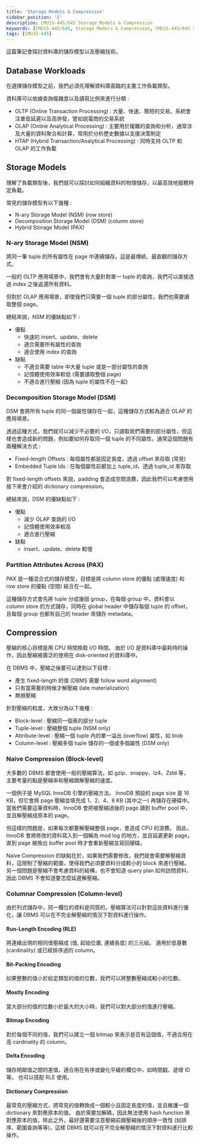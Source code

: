 ```yaml
---
title: 'Storage Models & Compression'
sidebar_position: '5'
description: CMU15-445/645 Storage Models & Compression
keywords: [CMU15-445/645, Storage Models & Compression, CMU15-445/645 筆記]
tags: [CMU15-445]
---
```


<head>
  <title>CMU 15-445 Storage Models & Compression</title>
</head>

這篇筆記會探討資料庫的儲存模型以及壓縮技術。

## Database Workloads

在選擇儲存模型之前，我們必須先理解資料庫面臨的主要工作負載類型。

<ImageModal src="/img/cmu15-445/c05/image.webp" alt="Database Workloads" caption="Database Workloads" />

資料庫可以依據查詢複雜度以及讀寫比例來進行分類 :

- OLTP (Online Transaction Processing) : 大量、快速、簡短的交易。系統會注重低延遲以及高併發，譬如說電商的交易系統
- OLAP (Online Analytical Processing) : 主要用於複雜的查詢和分析，通常涉及大量的資料聚合和計算，常用於分析歷史數據以支援決策制定
- HTAP (Hybrid Transaction/Analytical Processing) : 同時支持 OLTP 和 OLAP 的工作負載

## Storage Models

理解了負載類型後，我們就可以探討如何組織資料的物理儲存，以最高效地服務特定負載。

常見的儲存模型有以下幾種 :

- N-ary Storage Model (NSM) (row store)
- Decomposition Storage Model (DSM) (column store)
- Hybrid Storage Model (PAX)

### N-ary Storage Model (NSM)

將同一筆 tuple 的所有屬性在 page 中連續儲存。這是最傳統、最直觀的儲存方式。

<ImageModal src="/img/cmu15-445/c05/image-3.webp" alt="N-ary Storage Model (NSM)" caption="N-ary Storage Model (NSM)" />

一般的 OLTP 應用場景中，我們會有大量針對單一 tuple 的查詢，我們可以直接透過 index 之後返還所有資料。

<ImageModal src="/img/cmu15-445/c05/image-2.webp" alt="N-ary Storage Model (NSM)" caption="N-ary Storage Model (NSM)" />

但對於 OLAP 應用場景，即使我們只需要一個 tuple 的部分屬性，我們也需要讀取整個 page。

<ImageModal src="/img/cmu15-445/c05/image-4.webp" alt="N-ary Storage Model (NSM)" caption="N-ary Storage Model (NSM)" />

總結來說，NSM 的優缺點如下 :

- 優點
  - 快速的 insert、update、delete
  - 適合需要所有屬性的查詢
  - 適合使用 index 的查詢
- 缺點
  - 不適合需要 table 中大量 tuple 或是一部分屬性的查詢
  - 記憶體使用效率較低 (需要讀取整個 page)
  - 不適合進行壓縮 (因為 tuple 的屬性不在一起)

### Decomposition Storage Model (DSM)

DSM 會將所有 tuple 的同一個屬性儲存在一起，這種儲存方式較為適合 OLAP 的應用場景。

<ImageModal src="/img/cmu15-445/c05/image-5.webp" alt="Decomposition Storage Model (DSM)" caption="Decomposition Storage Model (DSM)" />

<ImageModal src="/img/cmu15-445/c05/image-6.webp" alt="Decomposition Storage Model (DSM)" caption="Decomposition Storage Model (DSM)" />

透過這種方式，我們就可以減少不必要的 I/O，只讀取我們需要的部分屬性，但這樣也會造成新的問題，例如要如何存取同一個 tuple 的不同屬性，通常這個問題有兩種解決方式 :

- Fixed-length Offsets : 每個屬性都是固定長度，透過 offset 來存取 (常見)
- Embedded Tuple Ids : 在每個屬性前都加上 tuple_id，透過 tuple_id 來存取

對 fixed-length offsets 來說，padding 會造成空間浪費，因此我們可以考慮使用接下來會介紹的 dictionary compression。

<ImageModal src="/img/cmu15-445/c05/image-7.webp" alt="Decomposition Storage Model (DSM)" caption="Decomposition Storage Model (DSM)" />

總結來說，DSM 的優缺點如下 :

- 優點
  - 減少 OLAP 查詢的 I/O
  - 記憶體使用效率較高
  - 適合進行壓縮
- 缺點
  - insert、update、delete 較慢

### Partition Attributes Across (PAX)

PAX 是一種混合式的儲存模型，目標是將 column store 的優點 (處理速度) 和 row store 的優點 (空間) 結合在一起。

這種儲存方式會先將 tuple 分成幾個 group，在每個 group 中，資料會以 column store 的方式儲存，同時在 global header 中儲存每個 tuple 的 offset，且每個 group 也都有自己的 header 來儲存 metadata。

<ImageModal src="/img/cmu15-445/c05/image-8.webp" alt="Partition Attributes Across (PAX)" caption="Partition Attributes Across (PAX)" />

## Compression

壓縮的核心目標是用 CPU 時間換取 I/O 時間。
由於 I/O 是資料庫中最耗時的操作，因此壓縮被廣泛的使用在 disk-oriented 的資料庫中。

在 DBMS 中，壓縮之後要可以達到以下目標 :

- 產生 fixed-length 的值 (DBMS 需要 follow word alignment)
- 只有當需要的時候才解壓縮 (late materialization)
- 無損壓縮

針對壓縮的粒度，大致分為以下幾種 :

- Block-level : 壓縮同一個表的部分 tuple
- Tuple-level : 壓縮整個 tuple (NSM only)
- Attribute-level : 壓縮一個 tuple 內的單一溢出 (overflow) 屬性，如 blob
- Column-level : 壓縮多個 tuple 儲存的一個或多個屬性 (DSM only)

### Naive Compression (Block-level)

大多數的 DBMS 都會使用一般的壓縮算法，如 gzip、snappy、lz4、Zstd 等，主要考量的點是壓縮率和壓縮跟解壓縮的速度。

一個例子是 MySQL InnoDB 引擎的壓縮方法。
InnoDB 預設的 page size 是 16 KB，但它會將 page 壓縮並填充成 1、2、4、8 KB (其中之一) 再儲存在硬碟中。
當我們需要這筆資料時，InnoDB 會把被壓縮過後的 page 讀到 buffer pool 中，並且解壓縮成原本的 page。

但這樣的問題是，如果每次都要解壓縮整個 page，會造成 CPU 的浪費。
因此，InnoDB 會將修改的資料寫入到一個稱為 mod log 的地方，並且延遲更新 page，直到 page 被換出 buffer pool 時才會重新壓縮並寫回硬碟。

<ImageModal src="/img/cmu15-445/c05/image-9.webp" alt="Naive Compression" caption="Naive Compression" />

Naive Compression 的缺點在於，如果我們需要修改，我們就會需要解壓縮資料，這限制了壓縮的範圍，使得我們必須要資料分成較小的 block 來進行壓縮。
另一個問題是壓縮不會考慮資料的結構，也不會知道 query plan 如何訪問資料，因此 DBMS 不會知道要怎麼延遲解壓縮。

### Columnar Compression (Column-level)

由於列式儲存中，同一欄位的資料是同質的，壓縮算法可以針對這些資料進行優化，讓 DBMS 可以在不完全解壓縮的情況下對資料進行操作。

#### Run-Length Encoding (RLE)

將連續出現的相同值壓縮成 (值, 起始位置, 連續長度) 的三元組。
適用於低基數 (cardinality) 或已經排序過的 column。

<ImageModal src="/img/cmu15-445/c05/image-11.webp" alt="Run-Length Encoding (RLE)" caption="Run-Length Encoding (RLE)" />

#### Bit-Packing Encoding

如果整數的值小於給定類型的值的位數，我們可以將整數壓縮成較小的位數。

<ImageModal src="/img/cmu15-445/c05/image-13.webp" alt="Bit-Packing Encoding" caption="Bit-Packing Encoding" />

#### Mostly Encoding

當大部分的值的位數小於最大的大小時，我們可以對大部分的值進行壓縮。

<ImageModal src="/img/cmu15-445/c05/image-14.webp" alt="Mostly Encoding" caption="Mostly Encoding" />

#### Bitmap Encoding

對於每個不同的值，我們可以建立一個 bitmap 來表示是否有這個值，不適合用在高 cardinality 的 column。

<ImageModal src="/img/cmu15-445/c05/image-15.webp" alt="Bitmap Encoding" caption="Bitmap Encoding" />

#### Delta Encoding

儲存相鄰值之間的差值，適合用在有序或變化平緩的欄位中，如時間戳、遞增 ID 等。
也可以搭配 RLE 使用。

<ImageModal src="/img/cmu15-445/c05/image-16.webp" alt="Delta Encoding" caption="Delta Encoding" />

#### Dictionary Compression

最常見的壓縮方式，將常見的值轉換成一個較小且固定長度的值，並且維護一個 dictionary 來對應原本的值。
由於需要加解碼，因此無法使用 hash function 來對應原本的值，除此之外，最好還需要注意壓縮前跟壓縮後的順序一致性 (如排序、範圍查詢等等)，這樣 DBMS 就可以在不完全解壓縮的情況下對資料進行比較操作。

<ImageModal src="/img/cmu15-445/c05/image-18.webp" alt="Dictionary Compression" caption="Dictionary Compression" />
